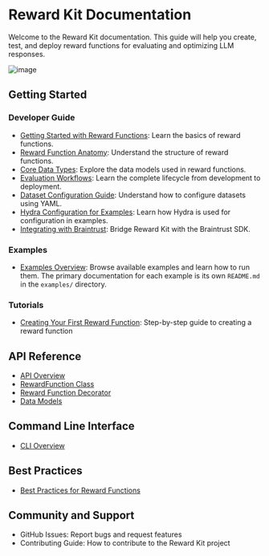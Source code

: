 # Reward Kit Documentation

Welcome to the Reward Kit documentation. This guide will help you create, test, and deploy reward functions for evaluating and optimizing LLM responses.

![image](main_screen.png)

## Getting Started

### Developer Guide
- [Getting Started with Reward Functions](developer_guide/getting_started.mdx): Learn the basics of reward functions.
- [Reward Function Anatomy](developer_guide/reward_function_anatomy.mdx): Understand the structure of reward functions.
- [Core Data Types](developer_guide/core_data_types.mdx): Explore the data models used in reward functions.
- [Evaluation Workflows](developer_guide/evaluation_workflows.mdx): Learn the complete lifecycle from development to deployment.
- [Dataset Configuration Guide](dataset_configuration_guide.md): Understand how to configure datasets using YAML.
- [Hydra Configuration for Examples](developer_guide/hydra_configuration.mdx): Learn how Hydra is used for configuration in examples.
- [Integrating with Braintrust](developer_guide/braintrust_integration.mdx): Bridge Reward Kit with the Braintrust SDK.

### Examples
- [Examples Overview](examples/examples_overview.mdx): Browse available examples and learn how to run them. The primary documentation for each example is its own `README.md` in the `examples/` directory.

### Tutorials
- [Creating Your First Reward Function](tutorials/creating_your_first_reward_function): Step-by-step guide to creating a reward function

## API Reference
- [API Overview](api_reference/api_overview.mdx)
- [RewardFunction Class](api_reference/reward_function_class.mdx)
- [Reward Function Decorator](api_reference/reward_function_decorator.mdx)
- [Data Models](api_reference/data_models.mdx)

## Command Line Interface
- [CLI Overview](cli_reference/cli_overview.mdx)

## Best Practices
- [Best Practices for Reward Functions](tutorials/best_practices.mdx)

## Community and Support
- GitHub Issues: Report bugs and request features
- Contributing Guide: How to contribute to the Reward Kit project
